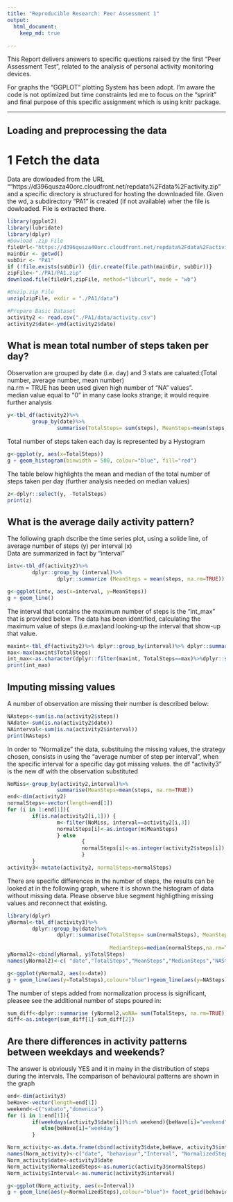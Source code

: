```yaml
---
title: "Reproducible Research: Peer Assessment 1"
output: 
  html_document:
    keep_md: true
   
---
```

This Report delivers answers to specific questions raised by the first "Peer Assessment Test", related to the analysis of  personal activity monitoring devices.

For graphs the "GGPLOT" plotting System has been adopt. I'm aware the code is not optimized but time constraints led me to focus on the "spririt" and final purpose of this specific assignment which is using knitr package.

------------



## Loading and preprocessing the data
# 1 Fetch the data  
Data are dowloaded from the URL ""https://d396qusza40orc.cloudfront.net/repdata%2Fdata%2Factivity.zip" and a specific directory is structured for hosting the downloaded file. Given the wd, a subdirectory "PA1" is created (if not available) wher the file is dowloaded. File is extracted there. 

```r
library(ggplot2)
library(lubridate)
library(dplyr)
#Dowload .zip File
fileUrl<-"https://d396qusza40orc.cloudfront.net/repdata%2Fdata%2Factivity.zip"
mainDir <- getwd()
subDir <- "PA1"
if (!file.exists(subDir)) {dir.create(file.path(mainDir, subDir))}
zipFile<-"./PA1/PA1.zip"
download.file(fileUrl,zipFile, method="libcurl", mode = "wb")

#Unzip.zip File
unzip(zipFile, exdir = "./PA1/data")

#Prepare Basic Dataset
activity2 <- read.csv("./PA1/data/activity.csv")
activity2$date<-ymd(activity2$date)
```




## What is mean total number of steps taken per day?

Observation are grouped by date (i.e. day) and 3 stats are caluated:(Total number, average number, mean number)  
na.rm = TRUE has been used given high number of "NA" values".  
median value equal to "0" in many case looks strange; it would require further analysis
```r

y<-tbl_df(activity2)%>% 
        group_by(date)%>% 
                summarise(TotalSteps= sum(steps), MeanSteps=mean(steps, na.rm=TRUE), MedianSteps=median(steps,na.rm=TRUE))
```


Total number of steps taken each day is represented by a Hystogram
```r
g<-ggplot(y, aes(x=TotalSteps))
g + geom_histogram(binwidth = 500, colour="blue", fill="red")
```

The table below highlights the mean and median of the total number of steps taken per day (further analysis needed on median values)

```r
z<-dplyr::select(y, -TotalSteps)
print(z)
```




## What is the average daily activity pattern?
The following graph dscribe the time series plot, using a solide line, of average number of steps (y) per interval (x)  
Data are summarized in fact by "interval"

```r
intv<-tbl_df(activity2)%>% 
        dplyr::group_by (interval)%>% 
                dplyr::summarize (MeanSteps = mean(steps, na.rm=TRUE))

g<-ggplot(intv, aes(x=interval, y=MeanSteps))
g + geom_line()
```


The interval that contains the maximum number of steps is the "int_max" that is provided below.
The data has been identified, calculating the maximum value of steps (i.e.max)and looking-up the interval that show-up that value. 

```r
maxint<-tbl_df(activity2)%>% dplyr::group_by(interval)%>% dplyr::summarize (TotalSteps=sum(steps,na.rm=TRUE))
max<-max(maxint$TotalSteps)
int_max<-as.character(dplyr::filter(maxint, TotalSteps==max)%>%dplyr::select(interval))
print(int_max)
```



## Imputing missing values

A number of observation are missing their number is described below:

```r
NAsteps<-sum(is.na(activity2$steps))
NAdate<-sum(is.na(activity2$date))
NAinterval<-sum(is.na(activity2$interval))
print(NAsteps)
```

In order to "Normalize" the data, substituing the missing values, the strategy chosen, consists in using the "average number of step per interval", when the specific interval for a specific day got missing values.
the df "activity3" is the new df with the observation substituted

```r
NoMiss<-group_by(activity2,interval)%>% 
                summarise(MeanSteps=mean(steps, na.rm=TRUE))
end<-dim(activity2)
normalSteps<-vector(length=end[1])
for (i in 1:end[1]){
        if(is.na(activity2[i,1])) {
                m<-filter(NoMiss, interval==activity2[i,3])
                normalSteps[i]<-as.integer(m$MeanSteps)
                } else
                        {
                        normalSteps[i]<-as.integer(activity2$steps[i])
                        }
        }
activity3<-mutate(activity2, normalSteps=normalSteps)
```


There are specific differences in the number of steps, the results can be looked at in the following graph, where it is shown the histogram of data without missing data. Please observe blue segment highligthing missing values and reconnect that existing. 

```r
library(dplyr)
yNormal<-tbl_df(activity3)%>% 
        dplyr::group_by(date)%>% 
                dplyr::summarise(TotalSteps= sum(normalSteps), MeanSteps=mean(normalSteps, na.rm=TRUE), 
                                 
                                 MedianSteps=median(normalSteps,na.rm=TRUE))
yNormal2<-cbind(yNormal, y$TotalSteps)
names(yNormal2)<-c( "date","TotalSteps","MeanSteps","MedianSteps","NASteps")

g<-ggplot(yNormal2, aes(x=date))
g + geom_line(aes(y=TotalSteps),colour="blue")+geom_line(aes(y=NASteps),colour="red")
```


The number of steps added from normalization process is significant, pleasee see the additional number of steps poured in: 

```r
sum_diff<-dplyr::summarise (yNormal2,woNA= sum(TotalSteps, na.rm=TRUE), wNA=sum(NASteps, na.rm=TRUE))
diff<-as.integer(sum_diff[1]-sum_diff[2])

```



## Are there differences in activity patterns between weekdays and weekends?
The answer is obviously YES and it in mainy in the distribution of steps during the intervals. The comparison of behavioural patterns are shown in the graph

```r
end<-dim(activity3)
beHave<-vector(length=end[1])
weekend<-c("sabato","domenica")
for (i in 1:end[1]){
        if(weekdays(activity3$date[i])%in% weekend){beHave[i]="weekend"} 
           else{beHave[i]="weekday"}
        }

Norm_activity<-as.data.frame(cbind(activity3$date,beHave, activity3$interval,activity3$normalSteps))
names(Norm_activity)<-c("date", "behaviour","Interval", "NormalizedSteps")
Norm_activity$date<-activity3$date
Norm_activity$NormalizedSteps<-as.numeric(activity3$normalSteps)
Norm_activity$Interval<-as.numeric(activity3$interval)

g<-ggplot(Norm_activity, aes(x=Interval))
g + geom_line(aes(y=NormalizedSteps),colour="blue")+ facet_grid(behaviour~.)

```


